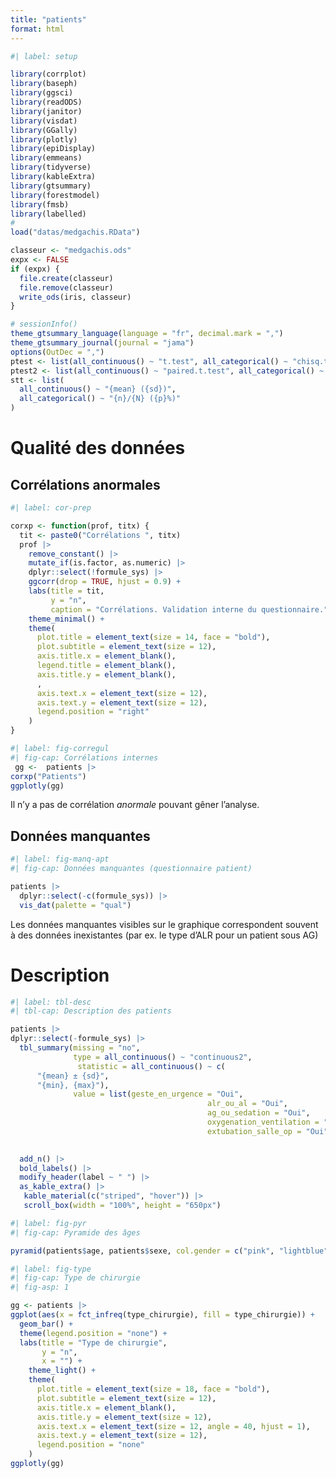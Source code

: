 ```yaml
---
title: "patients"
format: html
---
```


::: panel-tabset

```r
#| label: setup

library(corrplot)
library(baseph)
library(ggsci)
library(readODS)
library(janitor)
library(visdat)
library(GGally)
library(plotly)
library(epiDisplay)
library(emmeans)
library(tidyverse)
library(kableExtra)
library(gtsummary)
library(forestmodel)
library(fmsb)
library(labelled)
#
load("datas/medgachis.RData")

classeur <- "medgachis.ods"
expx <- FALSE
if (expx) {
  file.create(classeur)
  file.remove(classeur)
  write_ods(iris, classeur)
}

# sessionInfo()
theme_gtsummary_language(language = "fr", decimal.mark = ",")
theme_gtsummary_journal(journal = "jama")
options(OutDec = ",")
ptest <- list(all_continuous() ~ "t.test", all_categorical() ~ "chisq.test")
ptest2 <- list(all_continuous() ~ "paired.t.test", all_categorical() ~ "chisq.test")
stt <- list(
  all_continuous() ~ "{mean} ({sd})",
  all_categorical() ~ "{n}/{N} ({p}%)"
)
```


# Qualité des données

## Corrélations anormales

```r
#| label: cor-prep

corxp <- function(prof, titx) {
  tit <- paste0("Corrélations ", titx)
  prof |>
    remove_constant() |>
    mutate_if(is.factor, as.numeric) |>
    dplyr::select(!formule_sys) |>
    ggcorr(drop = TRUE, hjust = 0.9) +
    labs(title = tit,
         y = "n",
         caption = "Corrélations. Validation interne du questionnaire.") +
    theme_minimal() +
    theme(
      plot.title = element_text(size = 14, face = "bold"),
      plot.subtitle = element_text(size = 12),
      axis.title.x = element_blank(),
      legend.title = element_blank(),
      axis.title.y = element_blank(),
      ,
      axis.text.x = element_text(size = 12),
      axis.text.y = element_text(size = 12),
      legend.position = "right"
    )
}
```

```r
#| label: fig-corregul
#| fig-cap: Corrélations internes
 gg <-  patients |>
corxp("Patients")
ggplotly(gg)
```

Il n'y a pas de corrélation *anormale* pouvant gêner l'analyse.

## Données manquantes

```r
#| label: fig-manq-apt
#| fig-cap: Données manquantes (questionnaire patient)

patients |>
  dplyr::select(-c(formule_sys)) |>
  vis_dat(palette = "qual")
```

Les données manquantes visibles sur le graphique correspondent souvent à des données inexistantes (par ex. le type d'ALR pour un patient sous AG)

# Description


```r
#| label: tbl-desc
#| tbl-cap: Description des patients

patients |>
dplyr::select(-formule_sys) |>
  tbl_summary(missing = "no",
              type = all_continuous() ~ "continuous2",
               statistic = all_continuous() ~ c(
      "{mean} ± {sd}",
      "{min}, {max}"),
              value = list(geste_en_urgence = "Oui",
                                            alr_ou_al = "Oui",
                                            ag_ou_sedation = "Oui",
                                            oxygenation_ventilation = "Oui",
                                            extubation_salle_op = "Oui")) |> 
               

  add_n() |> 
  bold_labels() |>
  modify_header(label ~ " ") |> 
  as_kable_extra() |> 
   kable_material(c("striped", "hover")) |> 
   scroll_box(width = "100%", height = "650px")
```

```r
#| label: fig-pyr
#| fig-cap: Pyramide des âges

pyramid(patients$age, patients$sexe, col.gender = c("pink", "lightblue"), main = "Pyramide des âges", binwidth = 10)

```

```r
#| label: fig-type
#| fig-cap: Type de chirurgie
#| fig-asp: 1

gg <- patients |> 
ggplot(aes(x = fct_infreq(type_chirurgie), fill = type_chirurgie)) +
  geom_bar() +
  theme(legend.position = "none") +
  labs(title = "Type de chirurgie",
       y = "n",
       x = "") +
    theme_light() +
    theme(
      plot.title = element_text(size = 18, face = "bold"),
      plot.subtitle = element_text(size = 12),
      axis.title.x = element_blank(),
      axis.title.y = element_text(size = 12),
      axis.text.x = element_text(size = 12, angle = 40, hjust = 1),
      axis.text.y = element_text(size = 12),
      legend.position = "none"
    )
ggplotly(gg)
```

:::
